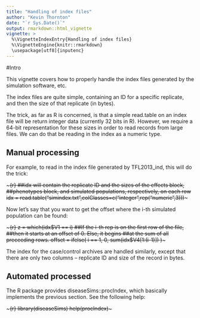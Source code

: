 ```yaml
---
title: "Handling of index files"
author: "Kevin Thornton"
date: "`r Sys.Date()`"
output: rmarkdown::html_vignette
vignette: >
  %\VignetteIndexEntry{Handling of index files}
  %\VignetteEngine{knitr::rmarkdown}
  \usepackage[utf8]{inputenc}
---
```


#Intro

This vignette covers how to properly handle the index files generated by the simulation software, etc.

The index files are quite simple, containing an ID for a specific replicate, and then the size of that replicate (in bytes).

The trick, as far as R is concerned, is that a simple read.table on an index file will be return integer data (currently 32 bits in R).  However, we require a 64-bit representation for these sizes in order to read records from large files.  We can do that be reading in the index as a numeric type.

## Manual processing 

For example, to read in the index file generated by TFL2013_ind, this will do the trick:

~~~{r}
##idx will contain the replicate ID and the sizes of the effects block, 
##phenotypes block, and simulated populations, respectively, on each row
idx = read.table("simindex.txt",colClasses=c("integer",rep("numeric",3)))
~~~

Now let's say that you want to get the offset where the i-th simulated population can be found:

~~~{r}
z = which(idx$V1 == i)
##If the i-th rep is on the first row of the file,
##then it starts at an offset of 0.  Else, it begins
##at the sum of all preceeding rows.
offset = ifelse( i == 1, 0, sum(idx$V4[1:(i-1)]) )
~~~

The index for the case/control archives are handled similarly, except that there are only two columns -- replicate ID and size of the record in bytes.

## Automated processed

The R package provides diseaseSims::procIndex, which basically implements the previous section. See the following help:

~~~{r}
library(diseaseSims)
help(procIndex)
~~~